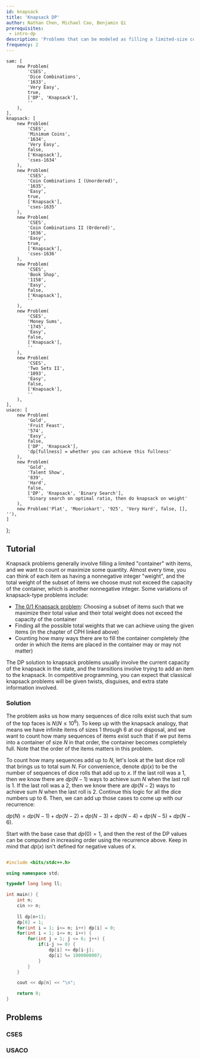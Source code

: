 ```yaml
---
id: knapsack
title: 'Knapsack DP'
author: Nathan Chen, Michael Cao, Benjamin Qi
prerequisites:
 - intro-dp
description: 'Problems that can be modeled as filling a limited-size container with items such that we count or optimize some quantity.'
frequency: 2
---
```


	sam: [
		new Problem(
			'CSES',
			'Dice Combinations',
			'1633',
			'Very Easy',
			true,
			['DP', 'Knapsack'],
			''
		),
	],
	knapsack: [
		new Problem(
			'CSES',
			'Minimum Coins',
			'1634',
			'Very Easy',
			false,
			['Knapsack'],
			'cses-1634'
		),
		new Problem(
			'CSES',
			'Coin Combinations I (Unordered)',
			'1635',
			'Easy',
			true,
			['Knapsack'],
			'cses-1635'
		),
		new Problem(
			'CSES',
			'Coin Combinations II (Ordered)',
			'1636',
			'Easy',
			true,
			['Knapsack'],
			'cses-1636'
		),
		new Problem(
			'CSES',
			'Book Shop',
			'1158',
			'Easy',
			false,
			['Knapsack'],
			''
		),
		new Problem(
			'CSES',
			'Money Sums',
			'1745',
			'Easy',
			false,
			['Knapsack'],
			''
		),
		new Problem(
			'CSES',
			'Two Sets II',
			'1093',
			'Easy',
			false,
			['Knapsack'],
			''
		),
	],
	usaco: [
		new Problem(
			'Gold',
			'Fruit Feast',
			'574',
			'Easy',
			false,
			['DP', 'Knapsack'],
			'dp[fullness] = whether you can achieve this fullness'
		),
		new Problem(
			'Gold',
			'Talent Show',
			'839',
			'Hard',
			false,
			['DP', 'Knapsack', 'Binary Search'],
			'binary search on optimal ratio, then do knapsack on weight'
		),
		new Problem('Plat', 'Mooriokart', '925', 'Very Hard', false, [], ''),
	]
};

<!-- new Problem(
	'AC',
	'Knapsack 2',
	'contests/dp/tasks/dp_e',
	'Easy',
	false,
	['Knapsack'],
	'acdp-knapsack2'
), -->

## Tutorial

<Resources>
	<Resource source="CPH" title="7.4 Knapsack problems"></Resource>
</Resources>

Knapsack problems generally involve filling a limited "container" with items, and we want to count or maximize some quantity. Almost every time, you can think of each item as having a nonnegative integer "weight", and the total weight of the subset of items we choose must not exceed the capacity of the container, which is another nonnegative integer. Some variations of knapsack-type problems include:

- [The 0/1 Knapsack problem](https://www.geeksforgeeks.org/0-1-knapsack-problem-dp-10/): Choosing a subset of items such that we maximize their total value and their total weight does not exceed the capacity of the container
- Finding all the possible total weights that we can achieve using the given items (in the chapter of CPH linked above)
- Counting how many ways there are to fill the container completely (the order in which the items are placed in the container may or may not matter)

The DP solution to knapsack problems usually involve the current capacity of the knapsack in the state, and the transitions involve trying to add an item to the knapsack. In competitive programming, you can expect that classical knapsack problems will be given twists, disguises, and extra state information involved. 
<!-- Common variations on Knapsack, followed by more challenging problems which feature variations on the state and additional algorithms. -->

<FocusProblem problem={problems.sam[0]} />

### Solution

The problem asks us how many sequences of dice rolls exist such that sum of the top faces is $N (N \leq 10^6)$. To keep up with the knapsack analogy, that means we have infinite items of sizes $1$ through $6$ at our disposal, and we want to count how many sequences of items exist such that if we put items into a container of size $N$ in that order, the container becomes completely full. Note that the order of the items matters in this problem.

To count how many sequences add up to $N$, let's look at the last dice roll that brings us to total sum $N$. For convenience, denote $dp(x)$ to be the number of sequences of dice rolls that add up to $x$. If the last roll was a $1$, then we know there are $dp(N-1)$ ways to achieve sum $N$ when the last roll is $1$. If the last roll was a $2$, then we know there are $dp(N-2)$ ways to achieve sum $N$ when the last roll is $2$. Continue this logic for all the dice numbers up to $6$. Then, we can add up those cases to come up with our recurrence:

$dp(N) = dp(N-1) + dp(N-2) + dp(N-3) + dp(N-4) + dp(N-5) + dp(N-6)$.

Start with the base case that $dp(0) = 1$, and then the rest of the DP values can be computed in increasing order using the recurrence above. Keep in mind that $dp(x)$ isn't defined for negative values of x.

<LanguageSection>

<CPPSection>

```cpp

#include <bits/stdc++.h>

using namespace std;

typedef long long ll;

int main() {
	int n;
	cin >> n;
	
	ll dp[n+1];
	dp[0] = 1;
	for(int i = 1; i<= n; i++) dp[i] = 0;
	for(int i = 1; i<= n; i++) {
		for(int j = 1; j <= 6; j++) {
			if(i-j >= 0) {
				dp[i] += dp[i-j];
				dp[i] %= 1000000007;
			}
		}
	}

	cout << dp[n] << "\n";

	return 0;
}

```

</CPPSection>

<JavaSection/>

<PySection/>

</LanguageSection>

<IncompleteSection>

</IncompleteSection>

## Problems

### CSES

<Problems problems={problems.knapsack} />

### USACO

<Problems problems={problems.usaco} />

